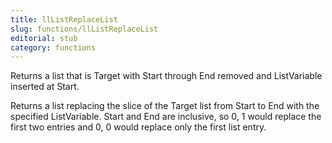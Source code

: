 ```yaml
---
title: llListReplaceList
slug: functions/llListReplaceList
editorial: stub
category: functions
---
```


<LSLFunction name="llListReplaceList"/>

Returns a list that is Target with Start through End removed and ListVariable inserted at Start.

Returns a list replacing the slice of the Target list from Start to End with the specified ListVariable. Start and End are inclusive, so 0, 1 would replace the first two entries and 0, 0 would replace only the first list entry.
